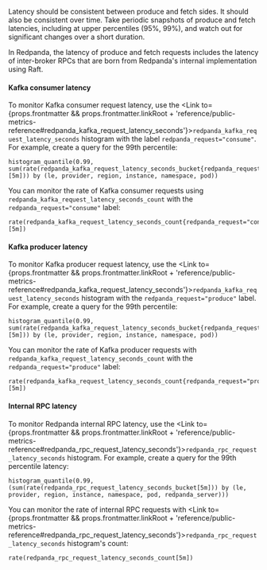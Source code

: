 
Latency should be consistent between produce and fetch sides. It should also be consistent over time. Take periodic snapshots of produce and fetch latencies, including at upper percentiles (95%, 99%), and watch out for significant changes over a short duration.

In Redpanda, the latency of produce and fetch requests includes the latency of inter-broker RPCs that are born from Redpanda's internal implementation using Raft.

#### Kafka consumer latency

To monitor Kafka consumer request latency, use the <Link to={props.frontmatter && props.frontmatter.linkRoot + 'reference/public-metrics-reference#redpanda_kafka_request_latency_seconds'}>`redpanda_kafka_request_latency_seconds`</Link> histogram with the label `redpanda_request="consume"`. For example, create a query for the 99th percentile:

```
histogram_quantile(0.99, sum(rate(redpanda_kafka_request_latency_seconds_bucket{redpanda_request="consume"}[5m])) by (le, provider, region, instance, namespace, pod))
```

You can monitor the rate of Kafka consumer requests using `redpanda_kafka_request_latency_seconds_count` with the `redpanda_request="consume"` label:

```
rate(redpanda_kafka_request_latency_seconds_count{redpanda_request="consume"}[5m])
```

#### Kafka producer latency

To monitor Kafka producer request latency, use the <Link to={props.frontmatter && props.frontmatter.linkRoot + 'reference/public-metrics-reference#redpanda_kafka_request_latency_seconds'}>`redpanda_kafka_request_latency_seconds`</Link> histogram with the `redpanda_request="produce"` label. For example, create a query for the 99th percentile:

```
histogram_quantile(0.99, sum(rate(redpanda_kafka_request_latency_seconds_bucket{redpanda_request="produce"}[5m])) by (le, provider, region, instance, namespace, pod))
```

You can monitor the rate of Kafka producer requests with `redpanda_kafka_request_latency_seconds_count` with the `redpanda_request="produce"` label:

```
rate(redpanda_kafka_request_latency_seconds_count{redpanda_request="produce"}[5m])
```

#### Internal RPC latency

To monitor Redpanda internal RPC latency, use the <Link to={props.frontmatter && props.frontmatter.linkRoot + 'reference/public-metrics-reference#redpanda_rpc_request_latency_seconds'}>`redpanda_rpc_request_latency_seconds`</Link> histogram. For example, create a query for the 99th percentile latency:   

```
histogram_quantile(0.99, (sum(rate(redpanda_rpc_request_latency_seconds_bucket[5m])) by (le, provider, region, instance, namespace, pod, redpanda_server)))
```

You can monitor the rate of internal RPC requests with <Link to={props.frontmatter && props.frontmatter.linkRoot + 'reference/public-metrics-reference#redpanda_rpc_request_latency_seconds'}>`redpanda_rpc_request_latency_seconds`</Link> histogram's count:

```
rate(redpanda_rpc_request_latency_seconds_count[5m])
```

